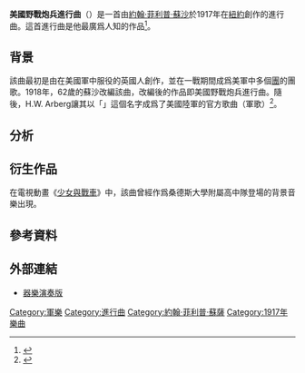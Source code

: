 '''美國野戰炮兵進行曲'''（{{lang-en|U. S. Field Artillery}}）是一首由[[約翰·菲利普·蘇沙|約翰·菲利普·蘇沙]]於1917年在[[紐約|紐約]]創作的進行曲。這首進行曲是他最廣爲人知的作品<ref>{{cite web|url=http://www.barnhouse.com/product.php?id=011-3823-00|title=U. S. Field Artillery|accessdate=2014-09-08}}</ref>。

== 背景 ==
該曲最初是由在美國軍中服役的英國人{{le|埃德蒙·格魯伯|Edmund L. Gruber}}創作，並在一戰期間成爲美軍中多個[[團_(軍隊)|團]]的團歌。1918年，62歲的蘇沙改編該曲，改編後的作品即美國野戰炮兵進行曲。隨後，H.W. Arberg讓其以「{{link-en|陸軍一起前進|The Army Goes Rolling Along}}」這個名字成爲了美國陸軍的官方歌曲（軍歌）<ref>{{cite web|url=http://www.answers.com/topic/u-s-field-artillery-march-for-band|title=us-field-artillery-march-for-band|accessdate=2014-09-08|publisher=Answers}}</ref>。

== 分析 ==
{{listen|filename=Army goes rolling along.ogg|title=Army Goes Rolling Along|description=由美國陸軍軍樂團演奏的美國野戰炮兵進行曲 |format=[[Ogg|Ogg]]}}
{{expand section}}

== 衍生作品 ==
在電視動畫《[[少女與戰車|少女與戰車]]》中，該曲曾經作爲桑德斯大學附屬高中隊登場的背景音樂出現。

== 參考資料 ==
{{reflist}}

==外部連結==
*[https://web.archive.org/web/20140908134015/http://www.barnhouse.com/~barnhous/samples/mp3/011-3823-00.mp3 器樂演奏版]

[[Category:軍樂|Category:軍樂]]
[[Category:進行曲|Category:進行曲]]
[[Category:約翰·菲利普·蘇薩|Category:約翰·菲利普·蘇薩]]
[[Category:1917年樂曲|Category:1917年樂曲]]